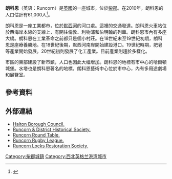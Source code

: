 {{Infobox UK place
|country                  = 英格蘭
|static_image_name        = Silver Jubilee Bridge.jpg
|static_image_caption= Runcorn Silver Jubilee Bridge
|official_name            = Runcorn
|latitude                 = 53.328
|longitude                = -2.712
| population = 61000
| population_ref = <ref name=pop/>
|population_density       =
|unitary_england          = [[Halton_(borough)|Halton]]
|region                   = North West England
|lieutenancy_england      = [[柴郡|柴郡]]
|constituency_westminster = [[Halton_(UK_Parliament_constituency)|Halton]]
|post_town                = RUNCORN
|postcode_area            = WA
|postcode_district        = WA7
|dial_code                = 01928
|os_grid_reference        = SJ525815
|london_distance          = {{convert|167|mi|km}} SE
}}

'''朗科恩'''（英语：Runcorn）是[[英國|英國]]的一座城市，位於[[柴郡|柴郡]]。在2010年，朗科恩的人口估計有61,000人<ref name=pop>{{citation |url=http://www3.halton.gov.uk/councilanddemocracy/statisticsandcensusinformation/145135/ |title=Population breakdown of Halton for 2010 |accessdate=4 January 2012 |publisher=Halton Borough Council |deadurl=yes |archiveurl=https://web.archive.org/web/20120522145306/http://www3.halton.gov.uk/councilanddemocracy/statisticsandcensusinformation/145135/ |archivedate=2012年5月22日 }}</ref>。

朗科恩是一座工業都市，位於[[默西河|默西河]]的河口處。這裡的交通發達。朗科恩火車站位於西海岸本線的支線上，有開往倫敦、利物浦和伯明翰的列車。朗科恩市內有多座大橋。朗科恩在工業革命之前都只是個小村莊。在18世紀末至19世紀初期，朗科恩是座療養勝地。在18世紀後期，默西河南岸開始建設港口。19世紀時期，肥皂等產業開始發展。20世紀初則發展了化工產業。目前產業則趨於多樣化。

市區的東部建設了新市鎮，人口也因此大幅增加。朗科恩的地標有市中心的哈爾頓城堡。水塔也是朗科恩著名的地標。朗科恩藝術中心位於市中心，內有多用途劇場和展覽室。

==參考資料==
{{reflist}}

==外部連結==
{{commons category|Runcorn}}
* [https://web.archive.org/web/20061106224530/http://www2.halton.gov.uk/ Halton Borough Council.]
* [http://www.runcornhistsoc.org.uk Runcorn & District Historical Society.] {{Wayback|url=http://www.runcornhistsoc.org.uk/ |date=20201128225414 }}
* [https://web.archive.org/web/20100220110948/http://www.runcornroundtable.org.uk/ Runcorn Round Table.]
* [https://web.archive.org/web/20100504002234/http://www.runcornrlc.co.uk/ Runcorn Rugby League.]
* [https://web.archive.org/web/20080705104636/http://www.runcornlocks.org.uk/ Runcorn Locks Restoration Society.]

{{Authority control}}
[[Category:柴郡城鎮|Category:柴郡城鎮]]
[[Category:西北英格兰港湾城市|Category:西北英格兰港湾城市]]